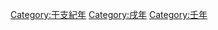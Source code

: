 {{Catnav|頁面分類|历史|歷史時代|年|干支紀年}}
{{catmore}}

[[Category:干支紀年|Category:干支紀年]]
[[Category:戌年|Category:戌年]]
[[Category:壬年|Category:壬年]]